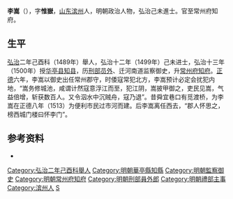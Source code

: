 '''李嵩'''（{{bd|？||？||}}），字'''惟嶽'''，[[山东|山东]][[滨州|滨州]]人，明朝政治人物，弘治己未進士。官至常州府知府。

==生平==
[[弘治_(明朝)|弘治]]二年己酉科（1489年）舉人，弘治十二年（1499年）己未进士，弘治十三年（1500年）授[[华亭县|华亭县]][[知县|知县]]，历[[刑部|刑部]][[员外|员外]]、迁河南道监察御史，升[[常州府|常州府]][[知府|知府]]。[[正德_(明朝)|正德]]六年，李嵩以御史出任常州郡守，时倭寇常犯北方，李嵩预计必定会扰犯内地，“嵩务修城池，咸谓计然寇意浮江而至，犯江阴，嵩披甲御之，吏民见嵩，气益倍增，斩获数百人。又令泅水中沉贼舟，寇乃退”。昔舜宜巷口有觅渡桥，为李嵩在正德八年（1513）为便利市民过市河而建。后李嵩离任西去，“郡人怀思之，榜西城门楼曰怀李门”。

==参考资料==
* {{cite book|author=编纂委员会  |title=《上海旧政权建置志》 |year=2001年 |publisher=上海社会科学院出版社 |location=上海 |isbn=7-80618-881-9}}

{{start box}}
{{s-off}}
{{succession box|[[余正|俞正]]|[[张岐_(弘治进士)|张岐]]|[[华亭县|华亭县]][[知县|知县]]|1500年－1504年}}
{{end box}}
{{明朝人物小作品}}
{{弘治十二年己未科殿試金榜}}
{{DEFAULTSORT:Li李}}
[[Category:弘治二年己酉科舉人|Category:弘治二年己酉科舉人]]
[[Category:明朝華亭縣知縣|Category:明朝華亭縣知縣]]
[[Category:明朝監察御史|Category:明朝監察御史]]
[[Category:明朝常州府知府|Category:明朝常州府知府]]
[[Category:明朝刑部員外郎|Category:明朝刑部員外郎]]
[[Category:明朝禮部主事|Category:明朝禮部主事]]
[[Category:滨州人|Category:滨州人]]
[[Category:李姓|S]]